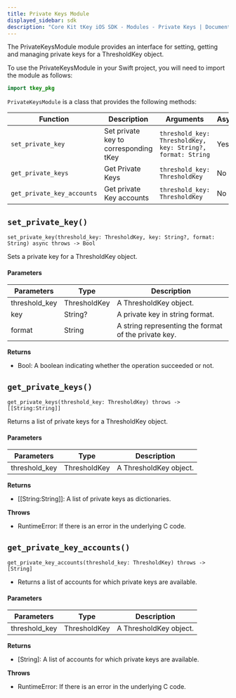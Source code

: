 ```yaml
---
title: Private Keys Module
displayed_sidebar: sdk
description: "Core Kit tKey iOS SDK - Modules - Private Keys | Documentation - Web3Auth"
---
```


The PrivateKeysModule module provides an interface for setting, getting and managing private keys for a ThresholdKey object.

To use the PrivateKeysModule in your Swift project, you will need to import the module as follows:

```swift
import tkey_pkg
```

`PrivateKeysModule` is a class that provides the following methods:

| Function                   | Description                           | Arguments                                                   | Async | return              |
| -------------------------- | ------------------------------------- | ----------------------------------------------------------- | ----- | ------------------- |
| `set_private_key`          | Set private key to corresponding tKey | `threshold_key: ThresholdKey, key: String?, format: String` | Yes   | `Bool`              |
| `get_private_keys`         | Get Private Keys                      | `threshold_key: ThresholdKey`                               | No    | `[[String:String]]` |
| `get_private_key_accounts` | Get private Key accounts              | `threshold_key: ThresholdKey`                               | No    | `[String]`          |

## `set_private_key()`

`set_private_key(threshold_key: ThresholdKey, key: String?, format: String) async throws -> Bool`

Sets a private key for a ThresholdKey object.

#### Parameters

| Parameters    | Type         | Description                                          |
| ------------- | ------------ | ---------------------------------------------------- |
| threshold_key | ThresholdKey | A ThresholdKey object.                               |
| key           | String?      | A private key in string format.                      |
| format        | String       | A string representing the format of the private key. |

**Returns**

- Bool: A boolean indicating whether the operation succeeded or not.

## `get_private_keys()`

`get_private_keys(threshold_key: ThresholdKey) throws -> [[String:String]]`

Returns a list of private keys for a ThresholdKey object.

#### Parameters

| Parameters    | Type         | Description            |
| ------------- | ------------ | ---------------------- |
| threshold_key | ThresholdKey | A ThresholdKey object. |

**Returns**

- [[String:String]]: A list of private keys as dictionaries.

**Throws**

- RuntimeError: If there is an error in the underlying C code.

## `get_private_key_accounts()`

`get_private_key_accounts(threshold_key: ThresholdKey) throws -> [String]`

- Returns a list of accounts for which private keys are available.

#### Parameters

| Parameters    | Type         | Description            |
| ------------- | ------------ | ---------------------- |
| threshold_key | ThresholdKey | A ThresholdKey object. |

**Returns**

- [String]: A list of accounts for which private keys are available.

**Throws**

- RuntimeError: If there is an error in the underlying C code.
